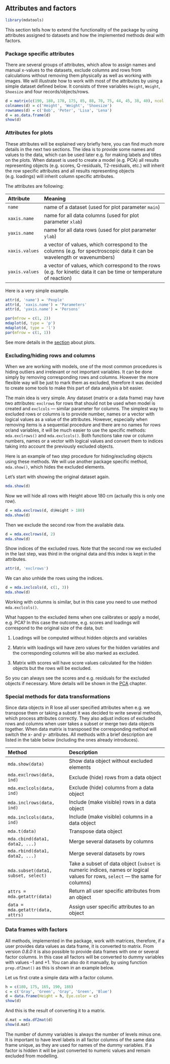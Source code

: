 ## Attributes and factors {-}

```r
library(mdatools)
```

This section tells how to extend the functionality of the package by using attributes assigned to datasets and how the implemented methods deal with factors.

### Package specific attributes  {-}

There are several groups of attributes, which allow to assign names and manual x-values to the datasets, exclude columns and rows from calculations without removing them physically as well as working with images. We will illustrate how to work with most of the attributes by using a simple dataset defined below. It consists of three variables `Height`, `Weight`, `Shoesize` and four records/objects/rows.

```r
d = matrix(c(190, 180, 170, 175, 85, 88, 70, 75, 44, 45, 38, 40), ncol = 3)
colnames(d) = c('Height', 'Weight', 'Shoesize')
rownames(d) = c('Bob', 'Peter', 'Lisa', 'Lena')
d = as.data.frame(d)
show(d)
```

### Attributes for plots  {-}

These attributes will be explained very briefly here, you can find much more details in the next two sections. The idea is to provide some names and values to the data, which can be used later e.g. for making labels and titles on the plots. When dataset is used to create a model (e.g. PCA) all results representing objects (e.g. scores, Q-residuals, T2-residuals, etc.) will inherit the row specific attributes and all results representing objects (e.g. loadings) will inherit column specific attributes.

The attributes are following:

----------------------------------------------------------------------------
Attribute         Meaning
----------        -------------------------------------------------------------
 `name`           name of a dataset (used for plot parameter `main`)
 
 `xaxis.name`     name for all data columns (used for plot parameter `xlab`)
 
 `yaxis.name`     name for all data rows (used for plot parameter `ylab`)
 
 `xaxis.values`   a vector of values, which correspond to the columns (e.g. for spectroscopic data it can be wavelength or wavenumbers)
 
 `yaxis.values`   a vector of values, which correspond to the rows (e.g. for kinetic data it can be time or temperature of reaction)
----------------------------------------------------------------------------


Here is a very simple example.

```r
attr(d, 'name') = 'People'
attr(d, 'xaxis.name') = 'Parameters'
attr(d, 'yaxis.name') = 'Persons'

par(mfrow = c(1, 2))
mdaplot(d, type = 'p')
mdaplot(d, type = 'l')
par(mfrow = c(1, 1))
```

See more details in the [section]() about plots.

### Excluding/hiding rows and columns {-}

When we are working with models, one of the most common procedures is hiding outliers and irrelevant or not important variables. It can be done simply by removing corresponding rows and columns. However the more flexible way will be just to mark them as excluded, therefore it was decided to create some tools to make this part of data analysis a bit easier.

The main idea is very simple. Any dataset (matrix or a data frame) may have two attributes: `exclrows` for rows that should not be used when model is created and `exclcols` — similar parameter for columns. The simplest way to excluded rows or columns is to provide number, names or a vector with logical values as a value of the attributes. However, especially when removing items is a sequential procedure and there are no names for rows or/and variables, it will be much easier to use the specific methods: `mda.exclrows()` and `mda.exclcols()`. Both functions take row or column numbers, names or a vector with logical values and convert them to indices taking into account the previously excluded objects.

Here is an example of two step procedure for hiding/excluding objects using these methods. We will use another package specific method, `mda.show()`, which hides the excluded elements. 

Let's start with showing the original dataset again.
```r
mda.show(d)
```

Now we will hide all rows with Height above 180 cm (actually this is only one row).

```r
d = mda.exclrows(d, d$Height > 180)
mda.show(d)
```

Then we exclude the second row from the available data.

```r
d = mda.exclrows(d, 2)
mda.show(d)
```

Show indices of the excluded rows. Note that the second row we excluded in the last step, was third in the original data and this index is kept in the attributes.

```r
attr(d, 'exclrows')
```

We can also unhide the rows using the indices.

```r
d = mda.inclcols(d, c(1, 3))
mda.show(d)
```

Working with columns is similar, but in this case you need to use method `mda.exclcols()`.

What happen to the excluded items when one calibrates or apply a model, e.g. PCA? In this case the outcome, e.g. scores and loadings will correspond to the original size of the data, but:

1. Loadings will be computed without hidden objects and variables

2. Matrix with loadings will have zero values for the hidden variables and the corresponding columns will be also marked as excluded.

3. Matrix with scores will have score values calculated for the hidden objects but the rows will be excluded.

So you can always see the scores and e.g. residuals for the excluded objects if necessary. More details will be shown in the [PCA](pca/text.md) chapter.


### Special methods for data transformations {-}

Since data objects in R lose all user specified attributes when e.g. we transpose them or taking a subset it was decided to write several methods, which process attributes correctly. They also adjust indices of excluded rows and columns when user takes a subset or merge two data objects together. When data matrix is transposed the corresponding method will switch the x- and y- attributes. All methods with a brief description are listed in the table below (including the ones already introduces). 

-----------------------------------------------------------------------------------------------
Method                                 Description
----------------                       --------------------------------------------------------------
`mda.show(data)`                       Show data object without excluded elements

`mda.exclrows(data, ind)`              Exclude (hide) rows from a data object

`mda.exclcols(data, ind)`              Exclude (hide) columns from a data object

`mda.inclrows(data, ind)`              Include (make visible) rows in a data object

`mda.inclcols(data, ind)`              Include (make visible) columns in a data object

`mda.t(data)`                          Transpose data object

`mda.cbind(data1, data2, ...)`         Merge several datasets by columns

`mda.rbind(data1, data2, ...)`         Merge several datasets by rows

`mda.subset(data1, subset, select)`    Take a subset of data object (`subset` is numeric indices, names or logical values for rows, `select` — the same for columns)

`attrs = mda.getattr(data)`            Return all user specific attributes from an object

`data = mda.getattr(data, attrs)`      Assign user specific attributes to an object
-----------------------------------------------------------------------------------------------


### Data frames with factors  {-}

All methods, implemented in the package, work with matrices, therefore, if a user provides data values as data frame, it is converted to matrix. From version _0.8.0_ it is also possible to provide data frames with one or several factor columns. In this case all factors will be converted to dummy variables with values –1 and +1. You can also do it manually, by using function `prep.df2mat()` as this is shown in an example below.

Let us first crate a simple data with a factor column.

```r
h = c(180, 175, 165, 190, 188)
c = c('Gray', 'Green', 'Gray', 'Green', 'Blue')
d = data.frame(Height = h, Eye.color = c)
show(d)
```

And this is the result of converting it to a matrix.

```r
d.mat = mda.df2mat(d)
show(d.mat)
```

The number of dummy variables is always the number of levels minus one. It is important to have level labels in all factor columns of the same data frame unique, as they are used for names of the dummy variables. If a factor is hidden it will be just converted to numeric values and remain excluded from modelling.


